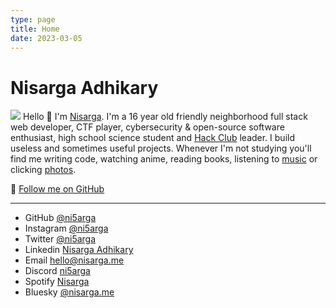 ```yaml
---
type: page
title: Home
date: 2023-03-05
---
```


# Nisarga Adhikary
![](/images/aesthetic-discord.gif)
Hello 👋 I'm [Nisarga](https://nisarga.me/about/). I'm a 16 year old friendly neighborhood full stack web developer, CTF player, cybersecurity & open-source software enthusiast, high school science student and [Hack Club](https://hackclub.com/) leader. I build useless and sometimes useful projects. Whenever I'm not studying you'll find me writing code, watching anime, reading books, listening to [music](https://open.spotify.com/user/2g78prniwnob6e44but33jbyq?si=20c57940da4341ae) or clicking [photos](https://instagram.com/ni5arga). 

🚀 [Follow me on GitHub](https://github.com/ni5arga)

---

- GitHub [@ni5arga](https://github.com/ni5arga)
- Instagram [@ni5arga](https://instagram.com/ni5arga)
- Twitter [@ni5arga](https://twitter.com/ni5arga)
- Linkedin [Nisarga Adhikary](https://www.linkedin.com/in/ni5arga/)
- Email [hello@nisarga.me](mailto:hello@nisarga.me)
- Discord [ni5arga](https://discord.com/users/746040983992533072)
- Spotify [Nisarga](https://open.spotify.com/user/2g78prniwnob6e44but33jbyq?si=20c57940da4341ae)
- Bluesky [@nisarga.me](https://bsky.app/profile/nisarga.me)

